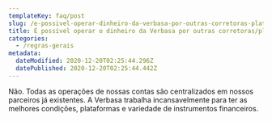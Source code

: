 ```yaml
---
templateKey: faq/post
slug: /e-possivel-operar-dinheiro-da-verbasa-por-outras-corretoras-plataformas
title: É possível operar o dinheiro da Verbasa por outras corretoras/plataformas?
categories:
  - /regras-gerais
metadata:
  dateModified: 2020-12-20T02:25:44.296Z
  datePublished: 2020-12-20T02:25:44.442Z
---
```

Não. Todas as operações de nossas contas são centralizados em nossos parceiros já existentes. A Verbasa trabalha incansavelmente para ter as melhores condições, plataformas e variedade de instrumentos financeiros.